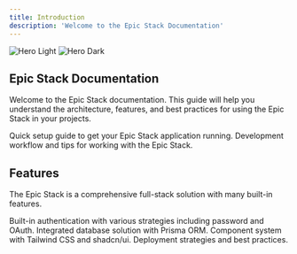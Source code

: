 ```yaml
---
title: Introduction
description: 'Welcome to the Epic Stack Documentation'
---
```


<img
	className="block dark:hidden"
	src="/images/hero-light.png"
	alt="Hero Light"
/>
<img
	className="hidden dark:block"
	src="/images/hero-dark.png"
	alt="Hero Dark"
/>

## Epic Stack Documentation

Welcome to the Epic Stack documentation. This guide will help you understand the architecture, features, and best practices for using the Epic Stack in your projects.

<CardGroup cols={2}>
	<Card title="Getting Started" icon="rocket" href="/quickstart">
		Quick setup guide to get your Epic Stack application running.
	</Card>
	<Card title="Development" icon="code" href="/development">
		Development workflow and tips for working with the Epic Stack.
	</Card>
</CardGroup>

## Features

The Epic Stack is a comprehensive full-stack solution with many built-in features.

<CardGroup cols={2}>
	<Card title="Authentication" icon="lock" href="/essentials/authentication">
		Built-in authentication with various strategies including password and
		OAuth.
	</Card>
	<Card title="Database" icon="database" href="/essentials/database">
		Integrated database solution with Prisma ORM.
	</Card>
	<Card title="Styling" icon="palette" href="/essentials/styling">
		Component system with Tailwind CSS and shadcn/ui.
	</Card>
	<Card title="Deployment" icon="server" href="/essentials/deployment">
		Deployment strategies and best practices.
	</Card>
</CardGroup>
